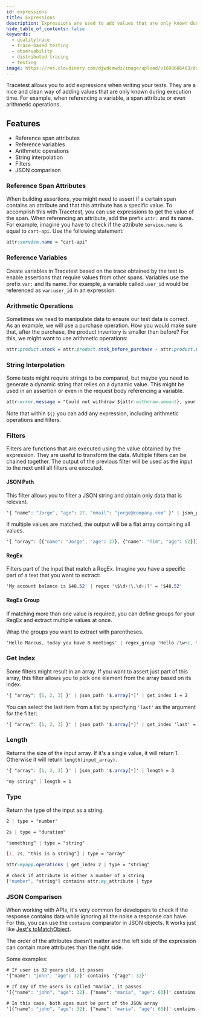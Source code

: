 ```yaml
---
id: expressions
title: Expressions
description: Expressions are used to add values that are only known during execution time. Build integration and end-to-end tests with OpenTelemetry traces with Tracetest.
hide_table_of_contents: false
keywords:
  - qualitytrace
  - trace-based testing
  - observability
  - distributed tracing
  - testing
image: https://res.cloudinary.com/djwdcmwdz/image/upload/v1698686403/docs/Blog_Thumbnail_14_rsvkmo.jpg
---
```


Tracetest allows you to add expressions when writing your tests. They are a nice and clean way of adding values that are only known during execution time. For example, when referencing a variable, a span attribute or even arithmetic operations.

## Features

* Reference span attributes
* Reference variables
* Arithmetic operations
* String interpolation
* Filters
* JSON comparison

### Reference Span Attributes

When building assertions, you might need to assert if a certain span contains an attribute and that this attribute has a specific value. To accomplish this with Tracetest, you can use expressions to get the value of the span. When referencing an attribute, add the prefix `attr:` and its name. For example, imagine you have to check if the attribute `service.name` is equal to `cart-api`. Use the following statement:

```css
attr:service.name = "cart-api"
```

### Reference Variables

Create variables in Tracetest based on the trace obtained by the test to enable assertions that require values from other spans. Variables use the prefix `var:` and its name. For example, a variable called `user_id` would be referenced as `var:user_id` in an expression.

### Arithmetic Operations

Sometimes we need to manipulate data to ensure our test data is correct. As an example, we will use a purchase operation. How you would make sure that, after the purchase, the product inventory is smaller than before? For this, we might want to use arithmetic operations:

```css
attr:product.stock = attr:product.stok_before_purchase - attr:product.number_bought_items
```

### String Interpolation

Some tests might require strings to be compared, but maybe you need to generate a dynamic string that relies on a dynamic value. This might be used in an assertion or even in the request body referencing a variable.

```css
attr:error.message = "Could not withdraw ${attr:withdraw.amount}, your balance is insufficient."
```

Note that within `${}` you can add any expression, including arithmetic operations and filters.

### Filters

Filters are functions that are executed using the value obtained by the expression. They are useful to transform the data. Multiple filters can be chained together. The output of the previous filter will be used as the input to the next until all filters are executed.

#### JSON Path
This filter allows you to filter a JSON string and obtain only data that is relevant.

```css
'{ "name": "Jorge", "age": 27, "email": "jorge@company.com" }' | json_path '.age' = 27
```

If multiple values are matched, the output will be a flat array containing all values.

```css
'{ "array": [{"name": "Jorge", "age": 27}, {"name": "Tim", "age": 52}]}' | json_path '$.array[*]..["name", "age"] = '["Jorge", 27, "Tim", 52]'
```

#### RegEx
Filters part of the input that match a RegEx. Imagine you have a specific part of a text that you want to extract:

```css
'My account balance is $48.52' | regex '\$\d+(\.\d+)?' = '$48.52'
```

#### RegEx Group
If matching more than one value is required, you can define groups for your RegEx and extract multiple values at once.

Wrap the groups you want to extract with parentheses.

```css
'Hello Marcus, today you have 8 meetings' | regex_group 'Hello (\w+), today you have (\d+) meetings' = '["Marcus", 8]'
```

### Get Index

Some filters might result in an array. If you want to assert just part of this array, this filter allows you to pick one element from the array based on its index.

```css
'{ "array": [1, 2, 3] }' | json_path '$.array[*]' | get_index 1 = 2
```

You can select the last item from a list by specifying `'last'` as the argument for the filter:

```css
'{ "array": [1, 2, 3] }' | json_path '$.array[*]' | get_index 'last' = 3
```

### Length

Returns the size of the input array. If it's a single value, it will return 1. Otherwise it will return `length(input_array)`.

```css
'{ "array": [1, 2, 3] }' | json_path '$.array[*]' | length = 3
```

```css
"my string" | length = 1
```

### Type

Return the type of the input as a string.

```css
2 | type = "number"
```

```css
2s | type = "duration"
```

```css
"something" | type = "string"
```

```css
[1, 2s, "this is a string"] | type = "array"
```

```css
attr:myapp.operations | get_index 2 | type = "string"
```

```css
# check if attribute is either a number of a string
["number", "string"] contains attr:my_attribute | type
```

### JSON Comparison

When working with APIs, it's very common for developers to check if the response contains data while ignoring all the noise a response can have. For this, you can use the `contains` comparator in JSON objects. It works just like [Jest's toMatchObject](https://jestjs.io/pt-BR/docs/expect#tomatchobjectobject).

The order of the attributes doesn't matter and the left side of the expression can contain more attributes than the right side.

Some examples:

```css
# If user is 32 years old, it passes
'{"name": "john", "age": 32}' contains '{"age": 32}'
```

```css
# If any of the users is called "maria", it passes
'[{"name": "john", "age": 32}, {"name": "maria", "age": 63}]' contains '{"name": "maria"}'
```

```css
# In this case, both ages must be part of the JSON array
'[{"name": "john", "age": 32}, {"name": "maria", "age": 63}]' contains '[{"age": 63}, {"age": 32}]'
```
